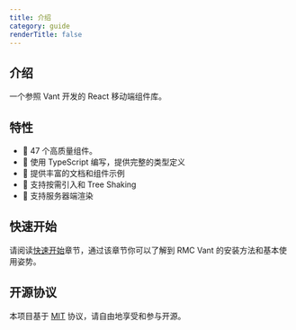 ```yaml
---
title: 介绍
category: guide
renderTitle: false
---
```


<Hero />

## 介绍

一个参照 Vant 开发的 React 移动端组件库。

## 特性

- 🚀 47 个高质量组件。
- 💪 使用 TypeScript 编写，提供完整的类型定义
- 📖 提供丰富的文档和组件示例
- 🍭 支持按需引入和 Tree Shaking
- 🍭 支持服务器端渲染

## 快速开始

请阅读<a href='/quick-start'>快速开始</a>章节，通过该章节你可以了解到 RMC Vant 的安装方法和基本使用姿势。

## 开源协议

本项目基于 <a href="/https://zh.wikipedia.org/wiki/MIT%E8%A8%B1%E5%8F%AF%E8%AD%89" target="_bllank" >MIT</a> 协议，请自由地享受和参与开源。
